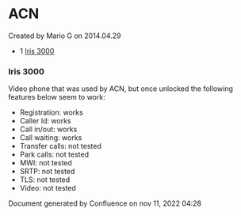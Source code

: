 
# ACN 

 Created by  Mario G on 2014.04.29

* 1 [Iris 3000](#iris-3000)

### Iris 3000

Video phone that was used by ACN, but once unlocked the following features below seem to work:

* Registration: works
* Caller Id: works
* Call in/out: works
* Call waiting: works
* Transfer calls: not tested
* Park calls: not tested
* MWI: not tested
* SRTP: not tested
* TLS: not tested
* Video: not tested

Document generated by Confluence on nov 11, 2022 04:28
